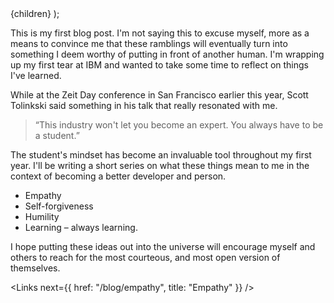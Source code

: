 
  <Layout title="A Student’s Mindset" subtitle="Learning to Learn">
    {children}
  </Layout>
);

This is my first blog post. I'm not saying this to excuse myself, more as a means to convince me that these ramblings will eventually turn into something I deem worthy of putting in front of another human. I'm wrapping up my first tear at IBM and wanted to take some time to reflect on things I've learned.

While at the Zeit Day conference in San Francisco earlier this year, Scott Tolinkski said something in his talk that really resonated with me.

> “This industry won't let you become an expert. You always have to be a student.”

The student's mindset has become an invaluable tool throughout my first year. I'll be writing a short series on what these things mean to me in the context of becoming a better developer and person.

- Empathy
- Self-forgiveness
- Humility
- Learning – always learning.

I hope putting these ideas out into the universe will encourage myself and others to reach for the most courteous, and most open version of themselves.

<Links next={{ href: "/blog/empathy", title: "Empathy" }} />
